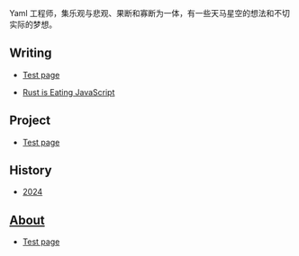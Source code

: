 
<NameTransition />

Yaml 工程师，集乐观与悲观、果断和寡断为一体，有一些天马星空的想法和不切实际的梦想。

## Writing

- [Test page](/n/test)

- [Rust is Eating JavaScript](/n/rust)

## Project

- [Test page](/n/test)

## History

- [2024](/n/history/2024)

## [About](/about)

- [Test page](/n/test)